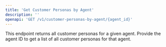 ```yaml
---
title: 'Get Customer Personas by Agent'
description: ''
openapi: 'GET /v1/customer-personas-by-agent/{agent_id}'
---
```


This endpoint returns all customer personas for a given agent. Provide the agent ID to get a list of all customer personas for that agent.
